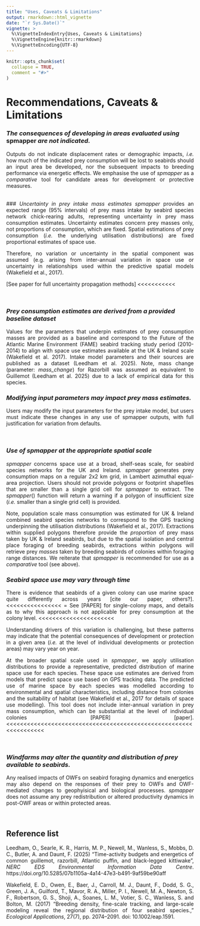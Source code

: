 ```yaml
---
title: "Uses, Caveats & Limitations"
output: rmarkdown::html_vignette
date: "`r Sys.Date()`"
vignette: >
  %\VignetteIndexEntry{Uses, Caveats & Limitations}
  %\VignetteEngine{knitr::rmarkdown}
  %\VignetteEncoding{UTF-8}
---
```



```r
knitr::opts_chunk$set(
  collapse = TRUE,
  comment = "#>"
)
```

<style>
p {
  text-align: justify;
  text-align-last: left;
}
</style>



# Recommendations, Caveats & Limitations


### *The consequences of developing in areas evaluated using* spmapper *are not indicated.*
Outputs do not indicate displacement rates or demographic impacts, *i.e.* how much of the indicated prey consumption will be lost to seabirds should an input area be developed, nor the subsequent impacts to breeding performance via energetic effects. We emphasise the use of *spmapper* as a *comparative* tool for candidate areas for development or protective measures. 

<br>
### *Uncertainty in prey intake mass estimates*
*spmapper* provides an expected range (95% intervals) of prey mass intake by seabird species network chick-rearing adults, representing uncertainty in prey mass consumption estimates.
Uncertainty estimates concern prey masses only, not proportions of consumption, which are fixed. Spatial estimations of prey consumption (*i.e.* the underlying utilisation distributions) are fixed proportional estimates of space use.

Therefore, no variation or uncertainty in the spatial component was assumed (e.g. arising from inter-annual variation in space use or uncertainty in relationships used within the predictive spatial models (Wakefield et al., 2017).

[See paper for full uncertainty propagation methods] <<<<<<<<<<<

<br>

### *Prey consumption estimates are derived from a provided baseline dataset*
Values for the parameters that underpin estimates of prey consumption masses are provided as a baseline and correspond to the Future of the Atlantic Marine Environment (FAME) seabird tracking study period (2010-2014) to align with space use estimates available at the UK & Ireland scale (Wakefield et al. 2017). Intake model parameters and their sources are published as a dataset (Leedham et al. 2025). Note, mass change (parameter: *mass_change*) for Razorbill was assumed as equivalent to Guillemot (Leedham et al. 2025) due to a lack of empirical data for this species.

### *Modifying input parameters may impact prey mass estimates.*
Users may modify the input parameters for the prey intake model, but users must indicate these changes in any use of spmapper outputs, with full justification for variation from defaults.

<br>


### *Use of spmapper at the appropriate spatial scale*
*spmapper* concerns space use at a broad, shelf-seas scale, for seabird species networks for the UK and Ireland. 
*spmapper* generates prey consumption maps on a regular 2x2 km grid, in Lambert azimuthal equal-area projection. Users should not provide polygons or footprint shapefiles that are smaller than a single grid cell for *spmapper* to extract. The *spmapper*() function will return a warning if a polygon of insufficient size (*i.e.* smaller than a single grid cell) is provided.

Note, population scale mass consumption was estimated for UK & Ireland combined seabird species networks to correspond to the GPS tracking underpinning the utilisation distributions (Wakefield et al., 2017). Extractions within supplied polygons therefore provide the *proportion* of prey mass taken by UK & Ireland seabirds, but due to the spatial isolation and central place foraging of breeding seabirds, extractions within polygons will retrieve prey *masses* taken by breeding seabirds of colonies within foraging range distances. We reiterate that *spmapper* is recommended for use as a *comparative* tool (see above).


### *Seabird space use may vary through time* 
There is evidence that seabirds of a given colony can use marine space quite differently across years 
[cite our paper, others?]. <<<<<<<<<<<<<<<<
=
See [PAPER] for single-colony maps, and details as to why this approach is not applicable for prey consumption at the colony level. 
<<<<<<<<<<<<<<<<<<<<<<

Understanding drivers of this variation is challenging, but these patterns may indicate that the potential consequences of development or protection in a given area (*i.e.* at the level of individual developments or protection areas) may vary year on year.

At the broader spatial scale used in *spmapper*, we apply utilisation distributions to provide a representative, predicted distribution of marine space use for each species. These space use estimates are derived from models that predict space use based on GPS tracking data. The predicted use of marine space by each species was modelled according to environmental and spatial characteristics, including distance from colonies and the suitability of habitat (see Wakefield et al., 2017 for details of space use modelling). This tool does not include inter-annual variation in prey mass consumption, which can be substantial at the level of individual colonies [PAPER]
[paper]. <<<<<<<<<<<<<<<<<<<<<<<<<<<<<<<<<<<<<<<<<<<<<<<<<<<<<<<<<<<<<<<<<

<br>

### *Windfarms may alter the quantity and distribution of prey available to seabirds.* 
Any realised impacts of OWFs on seabird foraging dynamics and energetics may also depend on the responses of their prey to OWFs and OWF-mediated changes to geophyisical and biological processes. *spmapper* does not assume any prey redistribution or altered productivity dynamics in post-OWF areas or within protected areas.

<br>





## Reference list

Leedham, O., Searle, K. R., Harris, M. P., Newell, M., Wanless, S., Mobbs, D. C., Butler, A. and Daunt, F. (2025) "Time-activity budgets and energetics of common guillemot, razorbill, Atlantic puffin, and black-legged kittiwake”, *NERC EDS Environmental Information Data Centre*.  https://doi.org/10.5285/07b1105a-4a14-47e3-b491-9af59be90aff 

Wakefield, E. D., Owen, E., Baer, J., Carroll, M. J., Daunt, F., Dodd, S. G., Green, J. A., Guilford, T., Mavor, R. A., Miller, P. I., Newell, M. A., Newton, S. F., Robertson, G. S., Shoji, A., Soanes, L. M., Votier, S. C., Wanless, S. and Bolton, M. (2017) “Breeding density, fine-scale tracking, and large-scale modeling reveal the regional distribution of four seabird species.,” *Ecological Applications*, 27(7), pp. 2074–2091. doi: 10.1002/eap.1591.

<br>
